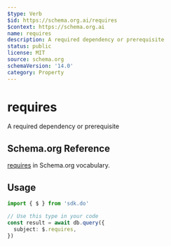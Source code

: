 ```yaml
---
$type: Verb
$id: https://schema.org.ai/requires
$context: https://schema.org.ai
name: requires
description: A required dependency or prerequisite
status: public
license: MIT
source: schema.org
schemaVersion: '14.0'
category: Property
---
```


# requires

A required dependency or prerequisite

## Schema.org Reference

[requires](https://schema.org/requires) in Schema.org vocabulary.

## Usage

```typescript
import { $ } from 'sdk.do'

// Use this type in your code
const result = await db.query({
  subject: $.requires,
})
```
